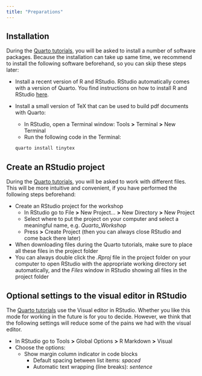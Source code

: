 ```yaml
---
title: "Preparations"
---
```


## Installation

During the [Quarto tutorials](https://quarto.org/docs/get-started/), you will be asked to install a number of software packages. Because the installation can take up same time, we recommend to install the following software beforehand, so you can skip these steps later:

- Install a recent version of R and RStudio. RStudio automatically comes with a version of Quarto. You find instructions on how to install R and RStudio [here](https://posit.co/download/rstudio-desktop/).

- Install a small version of TeX that can be used to build pdf documents with Quarto:
    - In RStudio, open a Terminal window: Tools **>** Terminal **>** New Terminal
    - Run the following code in the Terminal:
    ``` .bash
    quarto install tinytex
    ```

## Create an RStudio project

During the [Quarto tutorials](https://quarto.org/docs/get-started/), you will be asked to work with different files. This will be more intuitive and convenient, if you have performed the following steps beforehand:

- Create an RStudio project for the workshop
    - In RStudio go to File **>** New Project... **>** New Directory **>** New Project
    - Select where to put the project on your computer and select a meaningful name, e.g. *Quarto_Workshop*
    - Press **>** Create Project (then you can always close RStudio and come back there later)
- When downloading files during the Quarto tutorials, make sure to place all these files in the project folder
- You can always double click the *.Rproj* file in the project folder on your computer to open RStudio with the appropriate working directory set automatically, and the *Files* window in RStudio showing all files in the project folder

## Optional settings to the visual editor in RStudio

The [Quarto tutorials](https://quarto.org/docs/get-started/) use the Visual editor in RStudio. Whether you like this mode for working in the future is for you to decide. However, we think that the following settings will reduce some of the pains we had with the visual editor. 

- In RStudio go to Tools **>** Global Options **>** R Markdown **>** Visual
- Choose the options:
  - Show margin column indicator in code blocks
	- Default spacing between list items: *spaced*
	- Automatic text wrapping (line breaks): *sentence*
    